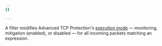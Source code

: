 ```yaml
---
{}

---
```


A filter modifies Advanced TCP Protection's [execution mode](/ddos-protection/advanced-ddos-systems/rule-settings/#mode) — monitoring, mitigation (enabled), or disabled — for all incoming packets matching an expression.